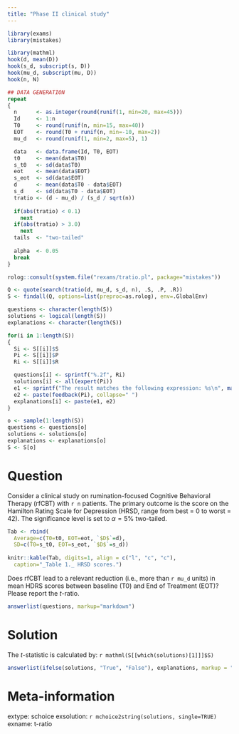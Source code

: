 ```yaml
---
title: "Phase II clinical study"
---
```


```r
library(exams)
library(mistakes)

library(mathml)
hook(d, mean(D))
hook(s_d, subscript(s, D))
hook(mu_d, subscript(mu, D))
hook(n, N)

## DATA GENERATION
repeat
{
  n      <- as.integer(round(runif(1, min=20, max=45)))
  Id     <- 1:n
  T0     <- round(runif(n, min=15, max=40))
  EOT    <- round(T0 + runif(n, min=-10, max=2))
  mu_d   <- round(runif(1, min=2, max=5), 1)

  data   <- data.frame(Id, T0, EOT)
  t0     <- mean(data$T0)
  s_t0   <- sd(data$T0)
  eot    <- mean(data$EOT)
  s_eot  <- sd(data$EOT)
  d      <- mean(data$T0 - data$EOT)
  s_d    <- sd(data$T0 - data$EOT)
  tratio <- (d - mu_d) / (s_d / sqrt(n))
    
  if(abs(tratio) < 0.1)
    next
  if(abs(tratio) > 3.0)
    next
  tails  <- "two-tailed"
    
  alpha  <- 0.05
  break
}

rolog::consult(system.file("rexams/tratio.pl", package="mistakes"))

Q <- quote(search(tratio(d, mu_d, s_d, n), .S, .P, .R))
S <- findall(Q, options=list(preproc=as.rolog), env=.GlobalEnv)

questions <- character(length(S))
solutions <- logical(length(S))
explanations <- character(length(S))

for(i in 1:length(S))
{
  Si <- S[[i]]$S
  Pi <- S[[i]]$P
  Ri <- S[[i]]$R

  questions[i] <- sprintf("%.2f", Ri)
  solutions[i] <- all(expert(Pi))
  e1 <- sprintf("The result matches the following expression: %s\n", mathml(Si))
  e2 <- paste(feedback(Pi), collapse=" ")
  explanations[i] <- paste(e1, e2)
}

o <- sample(1:length(S))
questions <- questions[o]
solutions <- solutions[o]
explanations <- explanations[o]
S <- S[o]
```

Question
========
Consider a clinical study on rumination-focused Cognitive Behavioral
Therapy (rfCBT) with `r n` patients. The primary outcome is the score on the
Hamilton Rating Scale for Depression (HRSD, range from best = 0 to worst = 42).
The significance level is set to $\alpha = 5\%$ two-tailed.

````r
Tab <- rbind(
  Average=c(T0=t0, EOT=eot, `$D$`=d),
  SD=c(T0=s_t0, EOT=s_eot, `$D$`=s_d))
  
knitr::kable(Tab, digits=1, align = c("l", "c", "c"), 
  caption="_Table 1._ HRSD scores.")
````

Does rfCBT lead to a relevant reduction (i.e., more than `r mu_d` units) in mean
HDRS scores between baseline (T0) and End of Treatment (EOT)? Please report
the $t$-ratio.

```r
answerlist(questions, markup="markdown")
```

Solution
========
The $t$-statistic is calculated by: `r mathml(S[[which(solutions)[1]]]$S)`

```r
answerlist(ifelse(solutions, "True", "False"), explanations, markup = "markdown")
```

Meta-information
================
extype: schoice
exsolution: `r mchoice2string(solutions, single=TRUE)`
exname: t-ratio
